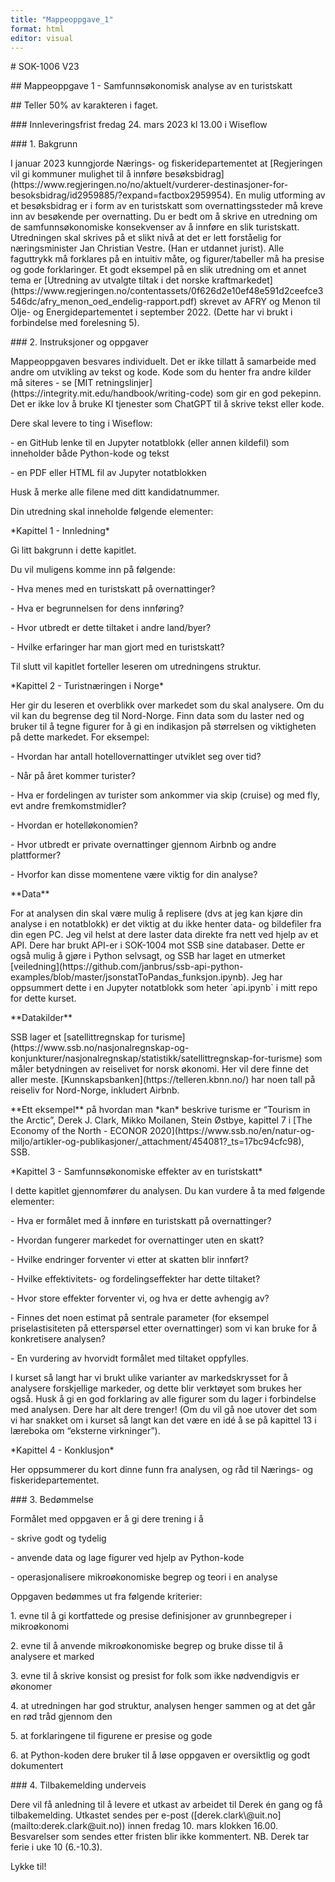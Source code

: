 ```yaml
---
title: "Mappeoppgave_1"
format: html
editor: visual
---
```


\# SOK-1006 V23

\## Mappeoppgave 1 - Samfunnsøkonomisk analyse av en turistskatt

\## Teller 50% av karakteren i faget.

\### Innleveringsfrist fredag 24. mars 2023 kl 13.00 i Wiseflow

\### 1. Bakgrunn

I januar 2023 kunngjorde Nærings- og fiskeridepartementet at \[Regjeringen vil gi kommuner mulighet til å innføre besøksbidrag\](https://www.regjeringen.no/no/aktuelt/vurderer-destinasjoner-for-besoksbidrag/id2959885/?expand=factbox2959954). En mulig utforming av et besøksbidrag er i form av en turistskatt som overnattingssteder må kreve inn av besøkende per overnatting. Du er bedt om å skrive en utredning om de samfunnsøkonomiske konsekvenser av å innføre en slik turistskatt. Utredningen skal skrives på et slikt nivå at det er lett forståelig for næringsminister Jan Christian Vestre. (Han er utdannet jurist). Alle faguttrykk må forklares på en intuitiv måte, og figurer/tabeller må ha presise og gode forklaringer. Et godt eksempel på en slik utredning om et annet tema er \[Utredning av utvalgte tiltak i det norske kraftmarkedet\](https://www.regjeringen.no/contentassets/0f626d2e10ef48e591d2ceefce3546dc/afry_menon_oed_endelig-rapport.pdf) skrevet av AFRY og Menon til Olje- og Energidepartementet i september 2022. (Dette har vi brukt i forbindelse med forelesning 5).

\### 2. Instruksjoner og oppgaver

Mappeoppgaven besvares individuelt. Det er ikke tillatt å samarbeide med andre om utvikling av tekst og kode. Kode som du henter fra andre kilder må siteres - se \[MIT retningslinjer\](https://integrity.mit.edu/handbook/writing-code) som gir en god pekepinn. Det er ikke lov å bruke KI tjenester som ChatGPT til å skrive tekst eller kode.

Dere skal levere to ting i Wiseflow:

\- en GitHub lenke til en Jupyter notatblokk (eller annen kildefil) som inneholder både Python-kode og tekst

\- en PDF eller HTML fil av Jupyter notatblokken

Husk å merke alle filene med ditt kandidatnummer.

Din utredning skal inneholde følgende elementer:

\*Kapittel 1 - Innledning\*

Gi litt bakgrunn i dette kapitlet.

Du vil muligens komme inn på følgende:

\- Hva menes med en turistskatt på overnattinger?

\- Hva er begrunnelsen for dens innføring?

\- Hvor utbredt er dette tiltaket i andre land/byer?

\- Hvilke erfaringer har man gjort med en turistskatt?

Til slutt vil kapitlet forteller leseren om utredningens struktur.

\*Kapittel 2 - Turistnæringen i Norge\*

Her gir du leseren et overblikk over markedet som du skal analysere. Om du vil kan du begrense deg til Nord-Norge. Finn data som du laster ned og bruker til å tegne figurer for å gi en indikasjon på størrelsen og viktigheten på dette markedet. For eksempel:

\- Hvordan har antall hotellovernattinger utviklet seg over tid?

\- Når på året kommer turister?

\- Hva er fordelingen av turister som ankommer via skip (cruise) og med fly, evt andre fremkomstmidler?

\- Hvordan er hotelløkonomien?

\- Hvor utbredt er private overnattinger gjennom Airbnb og andre plattformer?

\- Hvorfor kan disse momentene være viktig for din analyse?

\*\*Data\*\*

For at analysen din skal være mulig å replisere (dvs at jeg kan kjøre din analyse i en notatblokk) er det viktig at du ikke henter data- og bildefiler fra din egen PC. Jeg vil helst at dere laster data direkte fra nett ved hjelp av et API. Dere har brukt API-er i SOK-1004 mot SSB sine databaser. Dette er også mulig å gjøre i Python selvsagt, og SSB har laget en utmerket \[veiledning\](https://github.com/janbrus/ssb-api-python-examples/blob/master/jsonstatToPandas_funksjon.ipynb). Jeg har oppsummert dette i en Jupyter notatblokk som heter \`api.ipynb\` i mitt repo for dette kurset.

\*\*Datakilder\*\*

SSB lager et \[satellittregnskap for turisme\](https://www.ssb.no/nasjonalregnskap-og-konjunkturer/nasjonalregnskap/statistikk/satellittregnskap-for-turisme) som måler betydningen av reiselivet for norsk økonomi. Her vil dere finne det aller meste. \[Kunnskapsbanken\](https://telleren.kbnn.no/) har noen tall på reiseliv for Nord-Norge, inkludert Airbnb.

\*\*Ett eksempel\*\* på hvordan man \*kan\* beskrive turisme er "Tourism in the Arctic", Derek J. Clark, Mikko Moilanen, Stein Østbye, kapittel 7 i \[The Economy of the North - ECONOR 2020\](https://www.ssb.no/en/natur-og-miljo/artikler-og-publikasjoner/\_attachment/454081?\_ts=17bc94cfc98), SSB.

\*Kapittel 3 - Samfunnsøkonomiske effekter av en turistskatt\*

I dette kapitlet gjennomfører du analysen. Du kan vurdere å ta med følgende elementer:

\- Hva er formålet med å innføre en turistskatt på overnattinger?

\- Hvordan fungerer markedet for overnattinger uten en skatt?

\- Hvilke endringer forventer vi etter at skatten blir innført?

\- Hvilke effektivitets- og fordelingseffekter har dette tiltaket?

\- Hvor store effekter forventer vi, og hva er dette avhengig av?

\- Finnes det noen estimat på sentrale parameter (for eksempel priselastisiteten på etterspørsel etter overnattinger) som vi kan bruke for å konkretisere analysen?

\- En vurdering av hvorvidt formålet med tiltaket oppfylles.

I kurset så langt har vi brukt ulike varianter av markedskrysset for å analysere forskjellige markeder, og dette blir verktøyet som brukes her også. Husk å gi en god forklaring av alle figurer som du lager i forbindelse med analysen. Dere har alt dere trenger! (Om du vil gå noe utover det som vi har snakket om i kurset så langt kan det være en idé å se på kapittel 13 i læreboka om "eksterne virkninger").

\*Kapittel 4 - Konklusjon\*

Her oppsummerer du kort dinne funn fra analysen, og råd til Nærings- og fiskeridepartementet.

\### 3. Bedømmelse

Formålet med oppgaven er å gi dere trening i å

\- skrive godt og tydelig

\- anvende data og lage figurer ved hjelp av Python-kode

\- operasjonalisere mikroøkonomiske begrep og teori i en analyse

Oppgaven bedømmes ut fra følgende kriterier:

1\. evne til å gi kortfattede og presise definisjoner av grunnbegreper i mikroøkonomi

2\. evne til å anvende mikroøkonomiske begrep og bruke disse til å analysere et marked

3\. evne til å skrive konsist og presist for folk som ikke nødvendigvis er økonomer

4\. at utredningen har god struktur, analysen henger sammen og at det går en rød tråd gjennom den

5\. at forklaringene til figurene er presise og gode

6\. at Python-koden dere bruker til å løse oppgaven er oversiktlig og godt dokumentert

\### 4. Tilbakemelding underveis

Dere vil få anledning til å levere et utkast av arbeidet til Derek én gang og få tilbakemelding. Utkastet sendes per e-post (\[derek.clark\\\@uit.no\](mailto:derek.clark\@uit.no)) innen fredag 10. mars klokken 16.00. Besvarelser som sendes etter fristen blir ikke kommentert. NB. Derek tar ferie i uke 10 (6.-10.3).

Lykke til!
